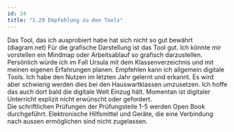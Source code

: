 ```yaml
---
id: 24
title: "1.29 Empfehlung zu den Tools"
---
```


Das Tool, das ich ausprobiert habe hat sich nicht so gut bewährt (diagram.net) Für die grafische Darstellung ist das Tool gut. Ich könnte mir vorstellen ein Mindmap oder Arbeitsablauf so grafisch darzustellen. Persönlich würde ich im Fall Ursula mit dem Klassenverzeichnis und mit meinen eigenen Erfahrungen planen. Empfehlen kann ich allgemein digitale Tools. Ich habe den Nutzen im letzten Jahr gelernt und erkannt. Es wird aber schwierig werden dies bei den Hauswartklassen umzusetzen. Ich hoffe das auch dort bald die digitale Welt Einzug hält.
Momentan ist digitaler Unterricht explizit nicht erwünscht oder gefordert.   
Die schriftlichen Prüfungen der Prüfungsteile 1-5 werden Open Book durchgeführt. 
Elektronische Hilfsmittel und Geräte, die eine Verbindung nach aussen ermöglichen sind nicht zugelassen.
